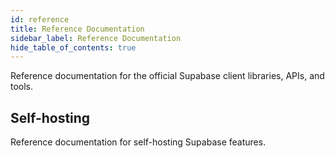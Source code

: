 ```yaml
---
id: reference
title: Reference Documentation
sidebar_label: Reference Documentation
hide_table_of_contents: true
---
```


Reference documentation for the official Supabase client libraries, APIs, and tools.

<div className="container p-0">
  <div className="grid grid-cols-2 gap-3">
    <div className="w-1/2">
      <ButtonCard
        icon="/docs/img/libraries/javascript-icon.svg"
        to="/reference/javascript"
        title="JavaScript"
        description="JavaScript and TypeScript documentation."
      />
    </div>
    <div className="w-1/2">
      <ButtonCard
        icon="/docs/img/libraries/flutter-icon.svg"
        to="/reference/dart"
        title="Flutter"
        description="Flutter and Dart documentation."
      />
    </div>
    <div className="w-1/2">
      <ButtonCard icon="/docs/img/icons/cli-icon.svg"
        to="/reference/cli"
        title="Supabase CLI"
        description="Tools for developing your Supabase projects locally."
      />
    </div>
    <div className="w-1/2">
      <ButtonCard icon="/docs/img/icons/api-icon.svg"
        to="/reference/api"
        title="Supabase API"
        description="Manage your Supabase organizations and projects." />
    </div>

  </div>
</div>

## Self-hosting

Reference documentation for self-hosting Supabase features.

<div className="container">
  <div className="grid grid-cols-2 gap-3">
    <div className="w-1/2">
      <ButtonCard
        to='/reference/auth'
        title='Auth Server'
        description=" JSON Web Token (JWT)-based API for managing users and issuing access tokens."
      />
    </div>
    <div className="w-1/2">
      <ButtonCard
        to='/reference/storage'
        title='Storage'
        description="S3-compatible object storage service that integrates with Postgres."
      />
    </div>

  </div>
</div>
